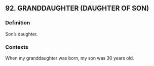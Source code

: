 ## 92. GRANDDAUGHTER (DAUGHTER OF SON)
### Definition
Son’s daughter.

### Contexts
When my granddaughter was born, my son was 30 years old.

